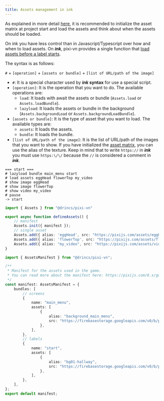 ```yaml
---
title: Assets management in ink
---
```


As explained in more detail [here](/start/assets-management), it is recommended to initialize the asset matrix at project start and load the assets and think about when the assets should be loaded.

On ink you have less control than in Javascript/Typescript over how and when to load assets. On ***ink***, pixi-vn provides a single function that [load assets before a label starts](/start/assets-management#load-assets-before-a-label-starts).

The syntax is as follows:

`#` + `[operation]` + `[assets or bundle]` + `[list of URL/path of the image]`

* `#`: It is a special character used by ***ink* syntax** for use a special script.
* `[operation]`: It is the operation that you want to do. The available operations are:
  * `load`: It loads with await the assets or bundle (`Assets.load` or `Assets.loadBundle`).
  * `lazyload`: It loads the assets or bundle in the background (`Assets.backgroundLoad` or `Assets.backgroundLoadBundle`).
* `[assets or bundle]`: It is the type of asset that you want to load. The available types are:
  * `assets`: It loads the assets.
  * `bundle`: It loads the bundle.
* `[list of URL/path of the image]`: It is the list of URL/path of the images that you want to show. If you have initialized the [asset matrix](/start/assets-management#initialize-the-asset-matrix-at-project-start), you can use the alias of the texture. Keep in mind that to write `https://` in ***ink*** you must use `https:\/\/` because the `//` is considered a comment in ***ink***.

```ink tab="ink/start.ink"
=== start ===
# lazyload bundle main_menu start
# load assets eggHead flowerTop my_video
# show image eggHead
# show image flowerTop
# show video my_video
# pause
-> start
```

```ts tab="utils/defineAssets.ts"
import { Assets } from "@drincs/pixi-vn"

export async function defineAssets() {
    // manifest
    Assets.init({ manifest });
    // single asset
    Assets.add({ alias: 'eggHead', src: "https://pixijs.com/assets/eggHead.png" })
    Assets.add({ alias: 'flowerTop', src: "https://pixijs.com/assets/flowerTop.png" })
    Assets.add({ alias: "my_video", src: "https://pixijs.com/assets/video.mp4" });
}
```

```ts tab="assets/manifest.ts"
import { AssetsManifest } from "@drincs/pixi-vn";

/**
 * Manifest for the assets used in the game.
 * You can read more about the manifest here: https://pixijs.com/8.x/guides/components/assets#loading-multiple-assets
 */
const manifest: AssetsManifest = {
    bundles: [
        // screens
        {
            name: "main_menu",
            assets: [
                {
                    alias: "background_main_menu",
                    src: "https://firebasestorage.googleapis.com/v0/b/pixi-vn.appspot.com/o/public%2Fmain-menu.webp?alt=media",
                },
            ],
        },
        // labels
        {
            name: "start",
            assets: [
                {
                    alias: "bg01-hallway",
                    src: "https://firebasestorage.googleapis.com/v0/b/pixi-vn.appspot.com/o/public%2Fbreakdown%2Fbg01-hallway.webp?alt=media",
                },
            ],
        },
    ],
};
export default manifest;
```
